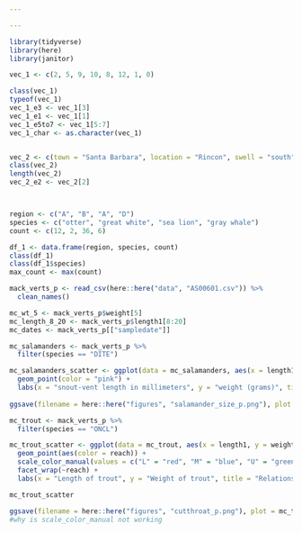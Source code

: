 ```yaml
---

---
```


```r
library(tidyverse)
library(here)
library(janitor)
```


```r
vec_1 <- c(2, 5, 9, 10, 8, 12, 1, 0)

class(vec_1)
typeof(vec_1)
vec_1_e3 <- vec_1[3]
vec_1_e1 <- vec_1[1]
vec_1_e5to7 <- vec_1[5:7]
vec_1_char <- as.character(vec_1)


vec_2 <- c(town = "Santa Barbara", location = "Rincon", swell = "south")
class(vec_2)
length(vec_2)
vec_2_e2 <- vec_2[2]



region <- c("A", "B", "A", "D")
species <- c("otter", "great white", "sea lion", "gray whale")
count <- c(12, 2, 36, 6)

df_1 <- data.frame(region, species, count)
class(df_1)
class(df_1$species)
max_count <- max(count)
```


```r
mack_verts_p <- read_csv(here::here("data", "AS00601.csv")) %>% 
  clean_names()

```

```r
mc_wt_5 <- mack_verts_p$weight[5]
mc_length_8_20 <- mack_verts_p$length1[8:20]
mc_dates <- mack_verts_p[["sampledate"]]

mc_salamanders <- mack_verts_p %>% 
  filter(species == "DITE")

mc_salamanders_scatter <- ggplot(data = mc_salamanders, aes(x = length1, y = weight)) + 
  geom_point(color = "pink") + 
  labs(x = "snout-vent length in millimeters", y = "weight (grams)", title = "Relationship between snout-vent length and weight")
  
ggsave(filename = here::here("figures", "salamander_size_p.png"), plot = mc_salamanders_scatter)
```

```r
mc_trout <- mack_verts_p %>% 
  filter(species == "ONCL")

mc_trout_scatter <- ggplot(data = mc_trout, aes(x = length1, y = weight)) + 
  geom_point(aes(color = reach)) + 
  scale_color_manual(values = c("L" = "red", "M" = "blue", "U" = "green")) +
  facet_wrap(~reach) + 
  labs(x = "Length of trout", y = "Weight of trout", title = "Relationship between length and weight of trout")

mc_trout_scatter

ggsave(filename = here::here("figures", "cutthroat_p.png"), plot = mc_trout_scatter)
#why is scale_color_manual not working
```

